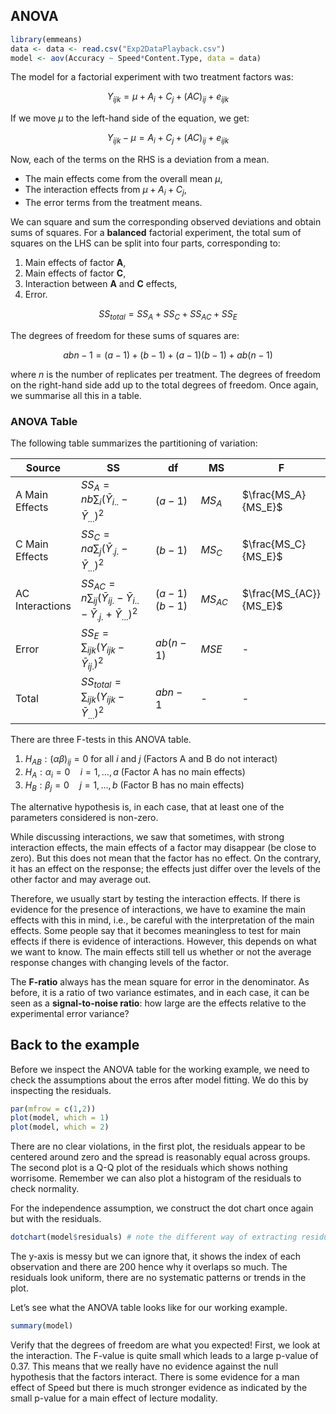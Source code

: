 

## ANOVA 

```r
library(emmeans)
data <- data <- read.csv("Exp2DataPlayback.csv")
model <- aov(Accuracy ~ Speed*Content.Type, data = data)
```


The model for a factorial experiment with two treatment factors was:

$$
Y_{ijk} = \mu + A_i + C_j + (AC)_{ij} + e_{ijk}
$$

If we move $\mu$ to the left-hand side of the equation, we get:

$$
Y_{ijk} - \mu = A_i + C_j + (AC)_{ij} + e_{ijk}
$$

Now, each of the terms on the RHS is a deviation from a mean.  

- The main effects come from the overall mean $\mu$,  
- The interaction effects from $\mu + A_i + C_j$,  
- The error terms from the treatment means.

We can square and sum the corresponding observed deviations and obtain sums of squares. For a **balanced** factorial experiment, the total sum of squares on the LHS can be split into four parts, corresponding to:

1. Main effects of factor **A**,
2. Main effects of factor **C**,
3. Interaction between **A** and **C** effects,
4. Error.

$$
SS_{total} = SS_A + SS_C + SS_{AC} + SS_E
$$


The degrees of freedom for these sums of squares are:

$$
abn - 1 = (a - 1) + (b - 1) + (a - 1)(b - 1) + ab(n - 1)
$$

where $n$ is the number of replicates per treatment. The degrees of freedom on the right-hand side add up to the total degrees of freedom. Once again, we summarise all this in a table. 

### ANOVA Table {.unnumbered}

The following table summarizes the partitioning of variation:

| Source           | SS                                           | df                      | MS                 | F |
|-----------------|--------------------------------------------|-------------------------|--------------------|--------------------|
| A Main Effects  | $SS_A = nb \sum_i (\bar{Y}_{i..} - \bar{Y}_{...})^2$ | $(a - 1)$               | $MS_A$             | $\frac{MS_A}{MS_E}$ |
| C Main Effects  | $SS_C = na \sum_j (\bar{Y}_{.j.} - \bar{Y}_{...})^2$ | $(b - 1)$               | $MS_C$             | $\frac{MS_C}{MS_E}$ |
| AC Interactions | $SS_{AC} = n \sum_{ij} (\bar{Y}_{ij.} - \bar{Y}_{i..} - \bar{Y}_{.j.} + \bar{Y}_{...})^2$ | $(a - 1)(b - 1)$        | $MS_{AC}$          | $\frac{MS_{AC}}{MS_E}$ |
| Error           | $SS_E = \sum_{ijk} (Y_{ijk} - \bar{Y}_{ij.})^2$ | $ab(n - 1)$             | $MSE$              | - |
| Total           | $SS_{total} = \sum_{ijk} (Y_{ijk} - \bar{Y}_{...})^2$ | $abn - 1$               | -                  | - |

There are three F-tests in this ANOVA table.


1. $H_{AB} : (\alpha\beta)_{ij} = 0$ for all $i$ and $j$  (Factors A and B do not interact)
2. $H_A : \alpha_i = 0 \quad i = 1, \dots, a$  (Factor A has no main effects)
3. $H_B : \beta_j = 0 \quad j = 1, \dots, b$  (Factor B has no main effects)

The alternative hypothesis is, in each case, that at least one of the parameters considered is non-zero. 

While discussing interactions, we saw that sometimes, with strong interaction effects, the main effects of a factor may disappear (be close to zero). But this does not mean that the factor has no effect. On the contrary, it has an effect on the response; the effects just differ over the levels of the other factor and may average out.

Therefore, we usually start by testing the interaction effects. If there is evidence for the presence of interactions, we have to examine the main effects with this in mind, i.e., be careful with the interpretation of the main effects. Some people say that it becomes meaningless to test for main effects if there is evidence of interactions. However, this depends on what we want to know. The main effects still tell us whether or not the average response changes with changing levels of the factor.

The **F-ratio** always has the mean square for error in the denominator. As before, it is a ratio of two variance estimates, and in each case, it can be seen as a **signal-to-noise ratio**: how large are the effects relative to the experimental error variance? 


## Back to the example 

Before we inspect the ANOVA table for the working example, we need to check the assumptions about the erros after model fitting. We do this by inspecting the residuals. 

```r
par(mfrow = c(1,2))
plot(model, which = 1)
plot(model, which = 2)
```

There are no clear violations, in the first plot, the residuals appear to be centered around zero and the spread is reasonably equal across groups. The second plot is a Q-Q plot of the residuals which shows nothing worrisome. Remember we can also plot a histogram of the residuals to check normality. 

For the independence assumption, we construct the dot chart once again but with the residuals. 

```r

dotchart(model$residuals) # note the different way of extracting residuals!

```

The y-axis is messy but we can ignore that, it shows the index of each observation and there are 200 hence why it overlaps so much. The residuals look uniform, there are no systematic patterns or trends in the plot. 

Let's see what the ANOVA table looks like for our working example. 

```r
summary(model)
```

Verify that the degrees of freedom are what you expected! First, we look at the interaction. The F-value is quite small which leads to a large p-value of 0.37. This means that we really have no evidence against the null hypothesis that the factors interact. There is some evidence for a man effect of Speed but there is much stronger evidence as indicated by the small p-value for a main effect of lecture modality. 

